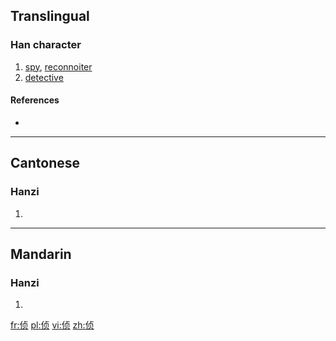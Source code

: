 {{also|偵}}
==Translingual==

===Han character===
{{Han char|rn=9|rad=人|as=06|sn=8|four=|canj=人卜月人 (OYBO)}}

# [[spy]], [[reconnoiter]]
# [[detective]]

====References====
* {{Han ref|kx=0102.291|hdz=10147.070|uh=4FA6|ud=20390}}

----

==Cantonese==

===Hanzi===
{{yue-hanzi|jyut=|y=jing1|tra=偵}}

# {{defn|Cantonese|sort=人06}}

----

==Mandarin==

===Hanzi===
{{cmn-hanzi|tra=偵|pin=[[zhēn]] ([[zhen1]])|wg=chen<sup>1</sup>}}

# {{defn|Mandarin|sort=人06}}

[[fr:侦]]
[[pl:侦]]
[[vi:侦]]
[[zh:侦]]